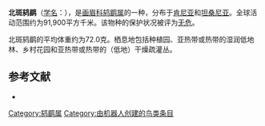 {{noteTA
|G1=unit
}}
{{Speciesbox
| name = 北斑鸫鹛
| image = Turdoides hypoleuca -Kenya-8.jpg
| status = LC | status_system = IUCN3.1
| genus = Turdoides
| species = hypoleuca
| authority = [[吉恩·路易斯·卡巴尼斯|Cabanis]], 1878
| range_map = 
}}

'''北斑鸫鹛'''（[[学名|学名]]：{{lang|la|''Turdoides hypoleuca''}}），是[[画眉科|画眉科]][[鸫鹛属|鸫鹛属]]的一种，分布于[[肯尼亚|肯尼亚]]和[[坦桑尼亚|坦桑尼亚]]。全球活动范围约为91,900平方千米。该物种的保护状况被评为[[无危|无危]]。

北斑鸫鹛的平均体重约为72.0克。栖息地包括种植园、亚热带或热带的湿润低地林、乡村花园和亚热带或热带的（低地）干燥疏灌丛。

== 参考文献 ==
*{{cite web|url=http://www.birdlife.org/datazone/speciesfactsheet.php?id=7969&m=0|title=Turdoides hypoleuca|publisher=[[国际鸟盟|BirdLife.org]]|accessdate=2011-06-27}}
{{Taxonbar|from=Q1091280}}

[[Category:鸫鹛属|Category:鸫鹛属]]
[[Category:由机器人创建的鸟类条目|Category:由机器人创建的鸟类条目]]